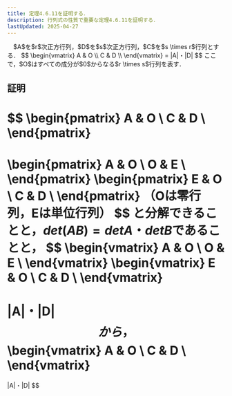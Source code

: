 ```yaml
---
title: 定理4.6.11を証明する．
description: 行列式の性質で重要な定理4.6.11を証明する．
lastUpdated: 2025-04-27
---
```



<Card title="定理4.6.11">
　$A$を$r$次正方行列，$D$を$s$次正方行列，$C$を$s \times r$行列とする．
$$
\begin{vmatrix}
A & O \\
C & D \\
\end{vmatrix}
=
|A|・|D|
$$
ここで，$O$はすべての成分が$0$からなる$r \times s$行列を表す．
</Card>

## 証明
$$
\begin{pmatrix}
A & O \\
C & D \\
\end{pmatrix}
=
\begin{pmatrix}
A & O \\
O & E \\
\end{pmatrix}
\begin{pmatrix}
E & O \\
C & D \\
\end{pmatrix}
（Oは零行列，Eは単位行列）
$$
と分解できることと，$det(AB) = detA・detB$であることと，
$$
\begin{vmatrix}
A & O \\
O & E \\
\end{vmatrix}
\begin{vmatrix}
E & O \\
C & D \\
\end{vmatrix}
=
|A|・|D|
$$
から，
$$
\begin{vmatrix}
A & O \\
C & D \\
\end{vmatrix}
=
|A|・|D|
$$
